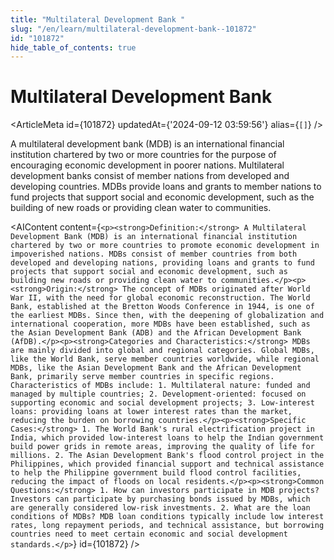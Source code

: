 ```yaml
---
title: "Multilateral Development Bank "
slug: "/en/learn/multilateral-development-bank--101872"
id: "101872"
hide_table_of_contents: true
---
```



# Multilateral Development Bank 

<ArticleMeta id={101872} updatedAt={'2024-09-12 03:59:56'} alias={`[]`} />
<div className='border-solid border-b border-t-0 my-4 border-[var(--ifm-color-gray-300)]' />

A multilateral development bank (MDB) is an international financial institution chartered by two or more countries for the purpose of encouraging economic development in poorer nations. Multilateral development banks consist of member nations from developed and developing countries. MDBs provide loans and grants to member nations to fund projects that support social and economic development, such as the building of new roads or providing clean water to communities.

<AIContent content={`<p><strong>Definition:</strong> A Multilateral Development Bank (MDB) is an international financial institution chartered by two or more countries to promote economic development in impoverished nations. MDBs consist of member countries from both developed and developing nations, providing loans and grants to fund projects that support social and economic development, such as building new roads or providing clean water to communities.</p><p><strong>Origin:</strong> The concept of MDBs originated after World War II, with the need for global economic reconstruction. The World Bank, established at the Bretton Woods Conference in 1944, is one of the earliest MDBs. Since then, with the deepening of globalization and international cooperation, more MDBs have been established, such as the Asian Development Bank (ADB) and the African Development Bank (AfDB).</p><p><strong>Categories and Characteristics:</strong> MDBs are mainly divided into global and regional categories. Global MDBs, like the World Bank, serve member countries worldwide, while regional MDBs, like the Asian Development Bank and the African Development Bank, primarily serve member countries in specific regions. Characteristics of MDBs include: 1. Multilateral nature: funded and managed by multiple countries; 2. Development-oriented: focused on supporting economic and social development projects; 3. Low-interest loans: providing loans at lower interest rates than the market, reducing the burden on borrowing countries.</p><p><strong>Specific Cases:</strong> 1. The World Bank's rural electrification project in India, which provided low-interest loans to help the Indian government build power grids in remote areas, improving the quality of life for millions. 2. The Asian Development Bank's flood control project in the Philippines, which provided financial support and technical assistance to help the Philippine government build flood control facilities, reducing the impact of floods on local residents.</p><p><strong>Common Questions:</strong> 1. How can investors participate in MDB projects? Investors can participate by purchasing bonds issued by MDBs, which are generally considered low-risk investments. 2. What are the loan conditions of MDBs? MDB loan conditions typically include low interest rates, long repayment periods, and technical assistance, but borrowing countries need to meet certain economic and social development standards.</p>`} id={101872} />
